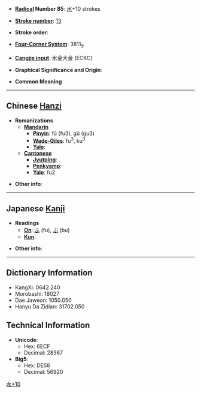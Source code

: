 * '''[[Wiktionary:Chinese radical index| Radical]] Number 85''': [[Wiktionary:Chinese radical index 水|水]]+10 strokes

* '''[[Wiktionary:Chinese total strokes index|Stroke number]]''': [[Wiktionary:Chinese total strokes index 13|13]]

* '''Stroke order''': 

* '''[[Wiktionary:Chinese four corner index|Four-Corner System]]''': 3811<sub>9</sub>

* '''[[Wiktionary:Chinese Cangjie index|Cangjie input]]''': 水金大金 (ECKC)

* '''Graphical Significance and Origin''': 

* '''Common Meaning'''

----

== Chinese [[Hanzi]] ==

* '''Romanizations'''
** '''[[Mandarin]]'''
*** '''[[Pinyin]]''': fǔ (fu3), gǔ (gu3)
*** '''[[Wade-Giles]]''': fu<sup>3</sup>, ku<sup>3</sup>
*** '''[[Yale]]''': 
** '''[[Cantonese]]'''
*** '''[[Jyutping]]''':
*** '''[[Penkyamp]]''': 
*** '''[[Yale]]''': fu2

* '''Other info''': 

----

== Japanese [[Kanji]] ==

* '''Readings'''
** '''[[On]]''': [[ふ]] (fu), [[ぶ]] (bu)
** '''[[Kun]]''': 

* '''Other info''':  

----

== Dictionary Information ==

* KangXi: 0642.240
* Morobashi: 18027
* Dae Jaweon: 1050.050
* Hanyu Da Zidian: 31702.050

== Technical Information ==

* '''Unicode''':
** Hex: 6ECF
** Decimal: 28367
* '''Big5''':
** Hex: DE58
** Decimal: 56920

[[Category:CJKV Character articles lacking a common meaning|水+10]]